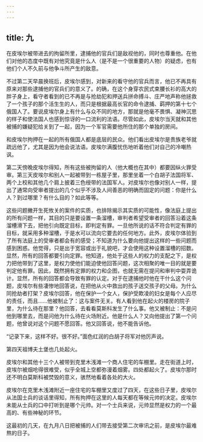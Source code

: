 ```yaml
---
---
---
```

title: 九
---



在皮埃尔被带进去的拘留所里，逮捕他的官兵们是敌视他的，同时也尊重他。在他们对他的态度中既有对他究竟是什么人（是不是一个很重要的人物）的疑虑，也有他们个人不久前与他争斗所产生的敌意。

不过第二天早晨换班后，皮埃尔感到，对新来的看守他的官兵而言，他已不再具有原来对那些逮捕他的官兵们的意义了。的确，在这个身穿农民式束腰长衫的高大的胖子身上，看守者看到的已不再是与抢劫犯和押送兵拼命搏斗、庄严地声称他拯救了一个孩子的那个活生生的人，而只是根据最高长官的命令逮捕、羁押的第十七个俄国人了。要说皮埃尔身上有什么与众不同的地方，那就是他毫不畏惧、凝神沉思的样子和使法国人也感到惊讶的一口流利的法语。尽管如此，皮埃尔当天就和其他被捕的嫌疑犯给关到了一起，因为一个军官需要他所住的那个单独的房间。

和皮埃尔拘押在一起的所有俄国人都是底层的民众。他们看出皮埃尔是贵族老爷就疏远他了，尤其是因为他会说法语。皮埃尔满腹忧伤地听着他们对自己的冷嘲热讽。

第二天傍晚皮埃尔得知，所有这些被拘留的人（他大概也在其中）都要因纵火罪受审。第三天皮埃尔和别人一起被带到一栋屋子里，那里坐着一个白胡子法国将军、两个上校和其他几个肩上披着三色绶带的法国军人。对皮埃尔也像对别人一样，提出了通常向受审者提出的几个似乎不涉及人间善恶的明确而固定的问题：你是什么人？到过哪里？有什么目的？如此等等。

这些问题撇开生死攸关的案件的实质，也排除揭示其实质的可能性，像法庭上提出的所有问题一样，其目的只是要设置一条溜槽，审判者希望受审者的回答沿着这条溜槽滑下去，把他引向既定目标，即判定有罪。一旦他所说的话不符合判定有罪的目标，就采用多种溜槽，于是水可以流向它要去的任何地方。此外，皮埃尔体验到了所有法庭上的受审者都会有的感受；不知道为什么要向他提出这样的一些问题而感到困惑。他觉得，只是出于宽容或出于礼貌吧，才会使用这种设置溜槽的招数。显然，所有的回答都要引向定罪。他知道，他处于这些人的权力的支配之下，是权力把他带到了这里，是权力使他们能迫使他回答问题，这次相聚的唯一目的就是要判定他有罪。因此，既然拥有定罪的权力和企图，也就无需在提问和审判中耍弄诡计。显然，所有的回答都会导致有罪的认定。对于在逮捕他时他在干什么这个问题，皮埃尔有些凄惨地回答说，在把他从火中救出的孩子送交孩子的父母。为什么同抢劫者打架？皮埃尔回答，他在保护一个女人，保护受欺凌的妇女是每个人应尽的责任，而且……他被制止了：这与案件无关。有人看到他在起火的楼房的院子里，为什么待在那里？他回答，去看看莫斯科发生了什么事。他又被制止：不是问他到哪里去，而是问他为什么待在火场附近。他是什么人？又向他提出了第一个问题，他曾说对这个问题不愿回答。他又回答说，他不能告诉他。

“记录下来，这样不好。很不好。”面色红润的白胡子将军对他厉声说。

第四天祖博夫土堡也几处起火。

皮埃尔和其他十三个人被带到克里木浅滩一个商人住宅的车棚里。走在街道上时，皮埃尔被烟呛得很难受，似乎全城上空都弥漫着烟雾。四处都起火了。皮埃尔那时还不明白莫斯科被焚毁的意义，骇然地看着各处的大火。

皮埃尔在克里木浅滩附近一座住宅的车棚里又度过了四天，在这些日子里，皮埃尔从法国士兵的谈话里得知，所有拘押在这里的人每天都在等候元帅的决定。皮埃尔未能从士兵的口中打听到是哪个元帅。对一个士兵来说，元帅显然是权力的一个最高的、有些神秘的环节。

这最初的几天，在九月八日把被捕的人们带去接受第二次审讯之前，是皮埃尔最难熬的日子。